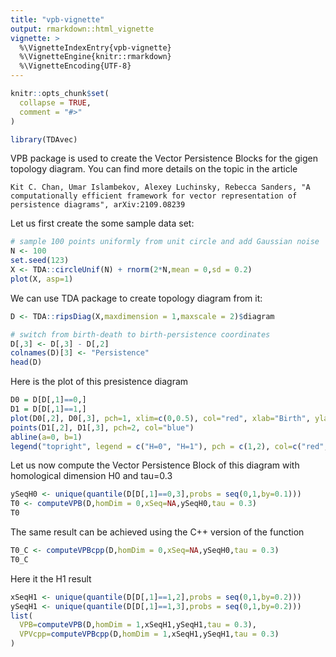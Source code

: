 ```yaml
---
title: "vpb-vignette"
output: rmarkdown::html_vignette
vignette: >
  %\VignetteIndexEntry{vpb-vignette}
  %\VignetteEngine{knitr::rmarkdown}
  %\VignetteEncoding{UTF-8}
---
```


```r
knitr::opts_chunk$set(
  collapse = TRUE,
  comment = "#>"
)
```

```r
library(TDAvec)
```

VPB package is used to create the Vector Persistence Blocks for the gigen topology diagram. You can find more details on the topic in the article

    Kit C. Chan, Umar Islambekov, Alexey Luchinsky, Rebecca Sanders, "A computationally efficient framework for vector representation of persistence diagrams", arXiv:2109.08239

Let us first create the some sample data set:

```r
# sample 100 points uniformly from unit circle and add Gaussian noise
N <- 100
set.seed(123)
X <- TDA::circleUnif(N) + rnorm(2*N,mean = 0,sd = 0.2)
plot(X, asp=1)
```

We can use TDA package to create topology diagram from it:

```r
D <- TDA::ripsDiag(X,maxdimension = 1,maxscale = 2)$diagram
```

```r
# switch from birth-death to birth-persistence coordinates
D[,3] <- D[,3] - D[,2] 
colnames(D)[3] <- "Persistence"
head(D)
```


Here is the plot of this presistence diagram

```r
D0 = D[D[,1]==0,]
D1 = D[D[,1]==1,]
plot(D0[,2], D0[,3], pch=1, xlim=c(0,0.5), col="red", xlab="Birth", ylab="Persistense")
points(D1[,2], D1[,3], pch=2, col="blue")
abline(a=0, b=1)
legend("topright", legend = c("H=0", "H=1"), pch = c(1,2), col=c("red", "blue"))
```



Let us now compute the Vector Persistence Block of this diagram with homological dimension H0 and tau=0.3

```r
ySeqH0 <- unique(quantile(D[D[,1]==0,3],probs = seq(0,1,by=0.1)))
T0 <- computeVPB(D,homDim = 0,xSeq=NA,ySeqH0,tau = 0.3)
T0
```

The same result can be achieved using the C++ version of the function

```r
T0_C <- computeVPBcpp(D,homDim = 0,xSeq=NA,ySeqH0,tau = 0.3)
T0_C
```

Here it the H1 result

```r
xSeqH1 <- unique(quantile(D[D[,1]==1,2],probs = seq(0,1,by=0.2)))
ySeqH1 <- unique(quantile(D[D[,1]==1,3],probs = seq(0,1,by=0.2)))
list(
  VPB=computeVPB(D,homDim = 1,xSeqH1,ySeqH1,tau = 0.3), 
  VPVcpp=computeVPBcpp(D,homDim = 1,xSeqH1,ySeqH1,tau = 0.3)
)
```

